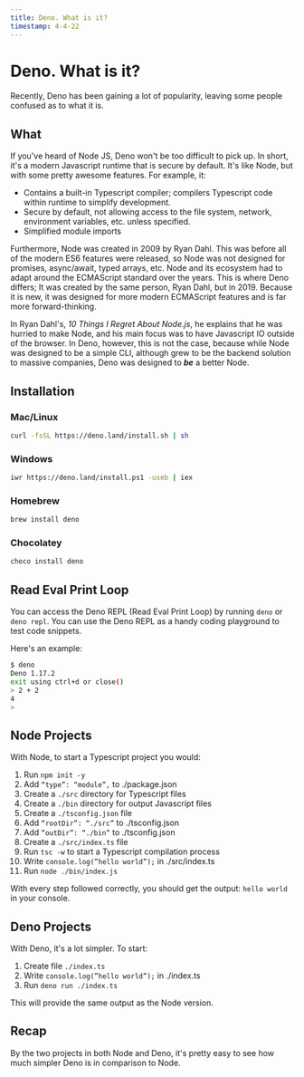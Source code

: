 ```yaml
---
title: Deno. What is it?
timestamp: 4-4-22
---
```


# Deno. What is it?

Recently, Deno has been gaining a lot of popularity, leaving some people
confused as to what it is.

## What

If you've heard of Node JS, Deno won't be too difficult to pick up. In short,
it's a modern Javascript runtime that is secure by default. It's like Node, but
with some pretty awesome features. For example, it:

- Contains a built-in Typescript compiler; compilers Typescript code within
  runtime to simplify development.
- Secure by default, not allowing access to the file system, network,
  environment variables, etc. unless specified.
- Simplified module imports

Furthermore, Node was created in 2009 by Ryan Dahl. This was before all of the
modern ES6 features were released, so Node was not designed for promises,
async/await, typed arrays, etc. Node and its ecosystem had to adapt around the
ECMAScript standard over the years. This is where Deno differs; It was created
by the same person, Ryan Dahl, but in 2019. Because it is new, it was designed
for more modern ECMAScript features and is far more forward-thinking.

In Ryan Dahl's, _10 Things I Regret About Node.js_, he explains that he was
hurried to make Node, and his main focus was to have Javascript IO outside of
the browser. In Deno, however, this is not the case, because while Node was
designed to be a simple CLI, although grew to be the backend solution to massive
companies, Deno was designed to _**be**_ a better Node.

## Installation

### Mac/Linux

```bash
curl -fsSL https://deno.land/install.sh | sh
```

### Windows

```bash
iwr https://deno.land/install.ps1 -useb | iex
```

### Homebrew

```bash
brew install deno
```

### Chocolatey

```bash
choco install deno
```

## Read Eval Print Loop

You can access the Deno REPL (Read Eval Print Loop) by running `deno` or
`deno repl`. You can use the Deno REPL as a handy coding playground to test code
snippets.

Here's an example:

```bash
$ deno
Deno 1.17.2
exit using ctrl+d or close()
> 2 + 2
4
>
```

## Node Projects

With Node, to start a Typescript project you would:

1. Run `npm init -y`
2. Add `“type”: “module”,` to ./package.json
3. Create a `./src` directory for Typescript files
4. Create a `./bin` directory for output Javascript files
5. Create a `./tsconfig.json` file
6. Add `“rootDir”: “./src”` to ./tsconfig.json
7. Add `“outDir”: “./bin”` to ./tsconfig.json
8. Create a `./src/index.ts` file
9. Run `tsc -w` to start a Typescript compilation process
10. Write `console.log(”hello world”);` in ./src/index.ts
11. Run `node ./bin/index.js`

With every step followed correctly, you should get the output: `hello world` in
your console.

## Deno Projects

With Deno, it's a lot simpler. To start:

1. Create file `./index.ts`
2. Write `console.log(”hello world”);` in ./index.ts
3. Run `deno run ./index.ts`

This will provide the same output as the Node version.

## Recap

By the two projects in both Node and Deno, it's pretty easy to see how much
simpler Deno is in comparison to Node.
